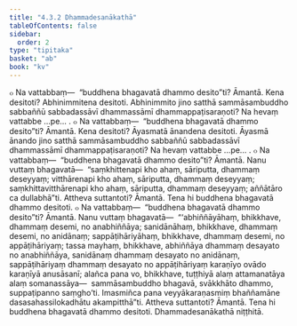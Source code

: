 ```yaml
---
title: "4.3.2 Dhammadesanākathā"
tableOfContents: false
sidebar:
  order: 2
type: "tipitaka"
basket: "ab"
book: "kv"
---
```



<DynamicBreadcrumb />

<Division number="804" book="kv">

<Paragraph number="2516" book="kv">
๐ Na vattabbaṃ—  “buddhena bhagavatā dhammo desito”ti? Āmantā. Kena desitoti? Abhinimmitena desitoti. Abhinimmito jino satthā sammāsambuddho sabbaññū sabbadassāvī dhammassāmī dhammappaṭisaraṇoti? Na hevaṃ vattabbe …pe… .
</Paragraph>

<Paragraph number="2517" book="kv">
๐ Na vattabbaṃ—  “buddhena bhagavatā dhammo desito”ti? Āmantā. Kena desitoti? Āyasmatā ānandena desitoti. Āyasmā ānando jino satthā sammāsambuddho sabbaññū sabbadassāvī dhammassāmī dhammappaṭisaraṇoti? Na hevaṃ vattabbe …pe… .
</Paragraph>

</Division>
<Division number="805" book="kv">

<Paragraph number="2518" book="kv">
๐ Na vattabbaṃ—  “buddhena bhagavatā dhammo desito”ti? Āmantā. Nanu vuttaṃ bhagavatā—  “saṃkhittenapi kho ahaṃ, sāriputta, dhammaṃ deseyyaṃ; vitthārenapi kho ahaṃ, sāriputta, dhammaṃ deseyyaṃ; saṃkhittavitthārenapi kho ahaṃ, sāriputta, dhammaṃ deseyyaṃ; aññātāro ca dullabhā”ti. Attheva suttantoti? Āmantā. Tena hi buddhena bhagavatā dhammo desitoti.
</Paragraph>

</Division>
<Division number="806" book="kv">

<Paragraph number="2519" book="kv">
๐ Na vattabbaṃ—  “buddhena bhagavatā dhammo desito”ti? Āmantā. Nanu vuttaṃ bhagavatā—  “‘abhiññāyāhaṃ, bhikkhave, dhammaṃ desemi, no anabhiññāya; sanidānāhaṃ, bhikkhave, dhammaṃ desemi, no anidānaṃ; sappāṭihāriyāhaṃ, bhikkhave, dhammaṃ desemi, no appāṭihāriyaṃ; tassa mayhaṃ, bhikkhave, abhiññāya dhammaṃ desayato no anabhiññāya, sanidānaṃ dhammaṃ desayato no anidānaṃ, sappāṭihāriyaṃ dhammaṃ desayato no appāṭihāriyaṃ karaṇīyo ovādo karaṇīyā anusāsanī; alañca pana vo, bhikkhave, tuṭṭhiyā alaṃ attamanatāya alaṃ somanassāya—  sammāsambuddho bhagavā, svākkhāto dhammo, suppaṭipanno saṃgho’ti. Imasmiñca pana veyyākaraṇasmiṃ bhaññamāne dasasahassilokadhātu akampitthā”ti. Attheva suttantoti? Āmantā. Tena hi buddhena bhagavatā dhammo desitoti.

</Paragraph>
</Division>

<Paragraph number="2520" type="center" book="kv">
Dhammadesanākathā niṭṭhitā.
</Paragraph>